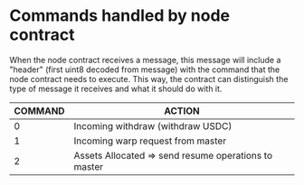 


# Commands handled by node contract


When the node contract receives a message, this message will include a "header" (first uint8 decoded from message) with the command that the node contract needs to execute. This way, the contract can distinguish the type of message it receives and what it should do with it.


| COMMAND | ACTION |
|---------|--------|
| 0 | Incoming withdraw (withdraw USDC) |
| 1 | Incoming warp request from master |
| 2 | Assets Allocated => send resume operations to master |




